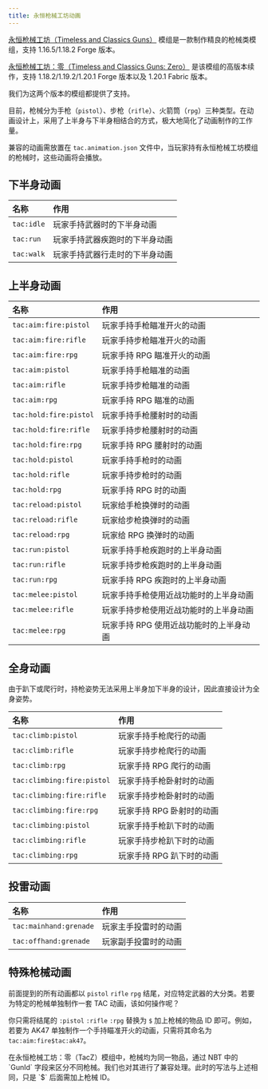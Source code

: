 ```yaml
---
title: 永恒枪械工坊动画
---
```



[永恒枪械工坊（Timeless and Classics Guns）](https://www.curseforge.com/minecraft/mc-mods/timeless-and-classic-guns-tac) 模组是一款制作精良的枪械类模组，支持 1.16.5/1.18.2 Forge 版本。

[永恒枪械工坊：零（Timeless and Classics Guns: Zero）](https://www.curseforge.com/minecraft/mc-mods/timeless-and-classics-zero) 是该模组的高版本续作，支持 1.18.2/1.19.2/1.20.1 Forge 版本以及 1.20.1 Fabric 版本。

我们为这两个版本的模组都提供了支持。

目前，枪械分为手枪（`pistol`）、步枪（`rifle`）、火箭筒（`rpg`）三种类型。在动画设计上，采用了上半身与下半身相结合的方式，极大地简化了动画制作的工作量。

兼容的动画需放置在 `tac.animation.json` 文件中，当玩家持有永恒枪械工坊模组的枪械时，这些动画将会播放。

## 下半身动画

| 名称       | 作用                           |
| :--------- | :----------------------------- |
| `tac:idle` | 玩家手持武器时的下半身动画     |
| `tac:run`  | 玩家手持武器疾跑时的下半身动画 |
| `tac:walk` | 玩家手持武器行走时的下半身动画 |

## 上半身动画

| 名称                   | 作用                                    |
| :--------------------- | :-------------------------------------- |
| `tac:aim:fire:pistol`  | 玩家手持手枪瞄准开火的动画              |
| `tac:aim:fire:rifle`   | 玩家手持步枪瞄准开火的动画              |
| `tac:aim:fire:rpg`     | 玩家手持 RPG 瞄准开火的动画             |
| `tac:aim:pistol`       | 玩家手持手枪瞄准的动画                  |
| `tac:aim:rifle`        | 玩家手持步枪瞄准的动画                  |
| `tac:aim:rpg`          | 玩家手持 RPG 瞄准的动画                 |
| `tac:hold:fire:pistol` | 玩家手持手枪腰射时的动画                |
| `tac:hold:fire:rifle`  | 玩家手持步枪腰射时的动画                |
| `tac:hold:fire:rpg`    | 玩家手持 RPG 腰射时的动画               |
| `tac:hold:pistol`      | 玩家手持手枪时的动画                    |
| `tac:hold:rifle`       | 玩家手持步枪时的动画                    |
| `tac:hold:rpg`         | 玩家手持 RPG 时的动画                   |
| `tac:reload:pistol`    | 玩家给手枪换弹时的动画                  |
| `tac:reload:rifle`     | 玩家给步枪换弹时的动画                  |
| `tac:reload:rpg`       | 玩家给 RPG 换弹时的动画                 |
| `tac:run:pistol`       | 玩家手持手枪疾跑时的上半身动画          |
| `tac:run:rifle`        | 玩家手持步枪疾跑时的上半身动画          |
| `tac:run:rpg`          | 玩家手持 RPG 疾跑时的上半身动画         |
| `tac:melee:pistol`     | 玩家手持手枪使用近战功能时的上半身动画  |
| `tac:melee:rifle`      | 玩家手持步枪使用近战功能时的上半身动画  |
| `tac:melee:rpg`        | 玩家手持 RPG 使用近战功能时的上半身动画 |

## 全身动画

由于趴下或爬行时，持枪姿势无法采用上半身加下半身的设计，因此直接设计为全身姿势。

| 名称                       | 作用                      |
| :------------------------- | :------------------------ |
| `tac:climb:pistol`         | 玩家手持手枪爬行的动画    |
| `tac:climb:rifle`          | 玩家手持步枪爬行的动画    |
| `tac:climb:rpg`            | 玩家手持 RPG 爬行的动画   |
| `tac:climbing:fire:pistol` | 玩家手持手枪卧射时的动画  |
| `tac:climbing:fire:rifle`  | 玩家手持步枪卧射时的动画  |
| `tac:climbing:fire:rpg`    | 玩家手持 RPG 卧射时的动画 |
| `tac:climbing:pistol`      | 玩家手持手枪趴下时的动画  |
| `tac:climbing:rifle`       | 玩家手持步枪趴下时的动画  |
| `tac:climbing:rpg`         | 玩家手持 RPG 趴下时的动画 |

## 投雷动画

| 名称                   | 作用                 |
| :--------------------- | :------------------- |
| `tac:mainhand:grenade` | 玩家主手投雷时的动画 |
| `tac:offhand:grenade`  | 玩家副手投雷时的动画 |

## 特殊枪械动画

前面提到的所有动画都以 `pistol` `rifle` `rpg` 结尾，对应特定武器的大分类。若要为特定的枪械单独制作一套 TAC 动画，该如何操作呢？

你只需将结尾的 `:pistol` `:rifle` `:rpg` 替换为 `$` 加上枪械的物品 ID 即可。例如，若要为 AK47 单独制作一个手持瞄准开火的动画，只需将其命名为 `tac:aim:fire$tac:ak47`。

<Aside>
  在永恒枪械工坊：零（TacZ）模组中，枪械均为同一物品，通过 NBT 中的 `GunId`
  字段来区分不同枪械。我们也对其进行了兼容处理。此时的写法与上述相同，只是 `$`
  后面需加上枪械 ID。
</Aside>
